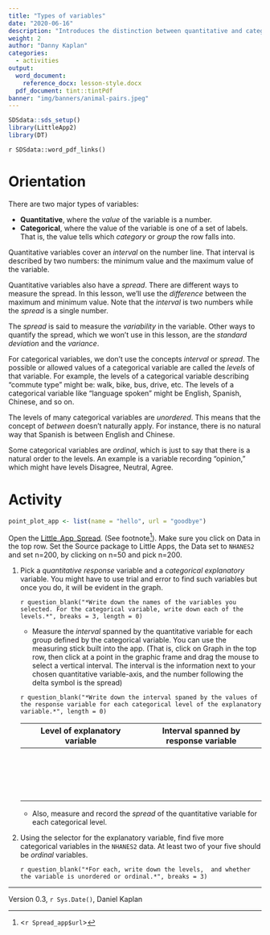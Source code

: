 ```yaml
---
title: "Types of variables"
date: "2020-06-16"
description: "Introduces the distinction between quantitative and categorical variables, the *range* of a quantitative variable and the *levels* of a categorical variable."
weight: 2
author: "Danny Kaplan"
categories:
  - activities
output:
  word_document:
    reference_docx: lesson-style.docx
  pdf_document: tint::tintPdf
banner: "img/banners/animal-pairs.jpeg"
---
```



```r
SDSdata::sds_setup()
library(LittleApp2)
library(DT)
```

`r SDSdata::word_pdf_links()`

# Orientation

There are two major types of variables:

* **Quantitative**, where the *value* of the variable is a number.
* **Categorical**,  where the value of the variable is one of a set of labels. That is, the value tells which *category* or *group* the row falls into.


Quantitative variables cover an *interval* on the number line. That interval is described by two numbers: the minimum value and the maximum value of the variable.

Quantitative variables also have a *spread*. There are different ways to measure the spread. In this lesson, we'll use the *difference*  between the maximum and minimum value. Note that the *interval* is two numbers while the *spread* is a single number.

The *spread* is said to measure the *variability* in the variable. Other ways to quantify the spread, which we won't use in this lesson, are the *standard deviation* and the *variance*. 

For categorical variables, we don't use the concepts *interval* or *spread*. The possible or allowed values of a categorical variable are called the *levels* of that variable. For example, the levels of a categorical variable describing "commute type" might be: walk, bike, bus, drive, etc. The levels of a categorical variable like "language spoken" might be English, Spanish, Chinese, and so on.

The levels of many categorical variables are *unordered*. This means that the concept of *between* doesn't naturally apply. For instance, there is no  natural way that Spanish is between English and Chinese.

Some categorical variables are *ordinal*, which  is just to say that there is a natural order  to  the levels. An example is a variable recording "opinion," which might have levels Disagree, Neutral, Agree.

# Activity

```r
point_plot_app <- list(name = "hello", url = "goodbye")
```


Open the [Little_App_Spread](`r Spread_app$url`). (See footnote^[<`r Spread_app$url`>]). Make sure you click on Data in the top row. Set the Source package to Little Apps, the Data set to `NHANES2` and set n=200, by clicking on n=50 and pick n=200.

1. Pick a *quantitative response* variable and a *categorical explanatory* variable. You might have to use trial and error to find such variables but once you do, it will be evident in the graph. 

    `r question_blank("*Write down the names of the variables you selected. For the categorical variable, write down each of the levels.*", breaks = 3, length = 0)`

    * Measure the *interval* spanned by the quantitative variable for each group defined by the categorical variable. You can use the measuring stick built into the app. (That is, click on Graph in the top row, then click at a point in the graphic frame and drag the mouse to select a vertical interval. The interval is the information next to your chosen quantitative variable-axis, and the number following the delta symbol is the spread) 
    
    `r question_blank("*Write down the interval spaned by the values of the response variable for each categorical level of the explanatory variable.*", length = 0)`
    
    Level of explanatory variable | Interval spanned by response variable
    -----------------------------------|-----------------------------------
      |  
      |  
      |  
      |  

    * Also, measure and record the *spread* of the quantitative variable for each categorical level. 

2. Using the selector for the explanatory variable, find five more categorical variables in the `NHANES2` data. At least two of your five should be *ordinal* variables.

    `r question_blank("*For each, write down the levels,  and whether the variable is unordered or ordinal.*", breaks = 3)`
    

----------------------

Version 0.3, `r Sys.Date()`, Daniel Kaplan

